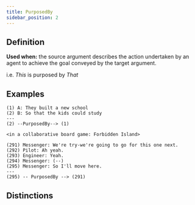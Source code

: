 ```yaml
---
title: PurposedBy
sidebar_position: 2
---
```


## Definition

**Used when:** the source argument describes the action undertaken by an agent to achieve the goal conveyed by the target argument.

i.e. *This* is purposed by *That*

## Examples

```
(1) A: They built a new school
(2) B: So that the kids could study
---
(2) --PurposedBy--> (1)
```

```
<in a collaborative board game: Forbidden Island>

(291) Messenger: We're try-we're going to go for this one next.
(292) Pilot: Ah yeah.
(293) Engineer: Yeah.
(294) Messenger: (--)
(295) Messenger: So I'll move here.
---
(295) -- PurposedBy --> (291)
```


## Distinctions


<Markdown />